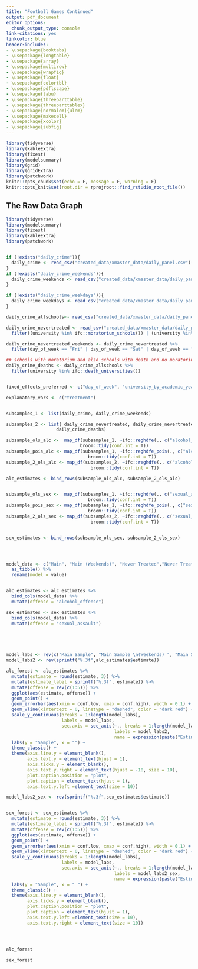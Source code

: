 ```yaml
---
title: "Football Games Continued"
output: pdf_document
editor_options: 
  chunk_output_type: console
link-citations: yes
linkcolor: blue
header-includes:
- \usepackage{booktabs}
- \usepackage{longtable}
- \usepackage{array}
- \usepackage{multirow}
- \usepackage{wrapfig}
- \usepackage{float}
- \usepackage{colortbl}
- \usepackage{pdflscape}
- \usepackage{tabu}
- \usepackage{threeparttable}
- \usepackage{threeparttablex}
- \usepackage[normalem]{ulem}
- \usepackage{makecell}
- \usepackage{xcolor}
- \usepackage{subfig}
---
```


```r
library(tidyverse)
library(kableExtra)
library(fixest)
library(modelsummary)
library(grid)
library(gridExtra)
library(patchwork)
knitr::opts_chunk$set(echo = F, message = F, warning = F)
knitr::opts_knit$set(root.dir = rprojroot::find_rstudio_root_file())
```

## The Raw Data Graph

```r
library(tidyverse)
library(modelsummary)
library(fixest)
library(kableExtra)
library(patchwork)


if (!exists("daily_crime")){
  daily_crime <- read_csv("created_data/xmaster_data/daily_panel.csv")
}
if (!exists("daily_crime_weekends")){
  daily_crime_weekends <- read_csv("created_data/xmaster_data/daily_panel_weekends.csv")
}

if (!exists("daily_crime_weekdays")){
  daily_crime_weekdays <- read_csv("created_data/xmaster_data/daily_panel_weekdays.csv") 
}

daily_crime_allschools<- read_csv("created_data/xmaster_data/daily_panel_allschools.csv") 

daily_crime_nevertreated <- read_csv("created_data/xmaster_data/daily_panel_allschools.csv") %>% 
  filter((university %in% ifc::moratorium_schools()) | (university %in% ifc::never_treated_no_death()))

daily_crime_nevertreated_weekends <- daily_crime_nevertreated %>% 
  filter(day_of_week == "Fri" | day_of_week == "Sat" | day_of_week == "Sun")

## schools with moratorium and also schools with death and no moratorium
daily_crime_deaths <- daily_crime_allschools %>% 
  filter(university %in% ifc::death_universities()) 


fixed_effects_preferred <- c("day_of_week", "university_by_academic_year", "holiday", "spring_semester", "game_occurred")

explanatory_vars <- c("treatment")


subsamples_1 <- list(daily_crime, daily_crime_weekends)

subsamples_2 <- list( daily_crime_nevertreated, daily_crime_nevertreated_weekends,
                   daily_crime_deaths)

subsample_ols_alc <-  map_df(subsamples_1, ~ifc::reghdfe(., c("alcohol_offense_per25"),explanatory_vars, fixed_effects_preferred, "university") %>% 
                            broom::tidy(conf.int = T)) 
subsample_pois_alc <- map_df(subsamples_1, ~ifc::reghdfe_pois(., c("alcohol_offense"),explanatory_vars, fixed_effects_preferred, "university") %>% 
                               broom::tidy(conf.int = T))
subsample_2_ols_alc <- map_df(subsamples_2, ~ifc::reghdfe(., c("alcohol_offense_per25"),explanatory_vars, fixed_effects_preferred, "university") %>% 
                                broom::tidy(conf.int = T))

alc_estimates <- bind_rows(subsample_ols_alc, subsample_2_ols_alc)


subsample_ols_sex <-  map_df(subsamples_1, ~ifc::reghdfe(., c("sexual_assault_per25"),explanatory_vars, fixed_effects_preferred, "university") %>% 
                               broom::tidy(conf.int = T))
subsample_pois_sex <- map_df(subsamples_1, ~ifc::reghdfe_pois(., c("sexual_assault"),explanatory_vars, fixed_effects_preferred, "university") %>% 
                               broom::tidy(conf.int = T))
subsample_2_ols_sex <- map_df(subsamples_2, ~ifc::reghdfe(., c("sexual_assault_per25"),explanatory_vars, fixed_effects_preferred, "university") %>% 
                                broom::tidy(conf.int = T))


sex_estimates <- bind_rows(subsample_ols_sex, subsample_2_ols_sex)




model_data <- c("Main", "Main (Weekends)", "Never Treated","Never Treated (Weekends)", "Deaths Never Treated") %>% 
  as_tibble() %>% 
  rename(model = value)


alc_estimates <- alc_estimates %>% 
  bind_cols(model_data) %>% 
  mutate(offense = "alcohol_offense")

sex_estimates <- sex_estimates %>% 
  bind_cols(model_data) %>% 
  mutate(offense = "sexual_assault")





model_labs <- rev(c("Main Sample", "Main Sample \n(Weekends) ", "Main Sample +\nNever Treated  ","Main Sample +\nNever Treated (Weekends)", "Death Trigger Only +\nDeath Trigger No Moratorium"))
model_labs2 <- rev(sprintf("%.3f",alc_estimates$estimate))

alc_forest <- alc_estimates %>% 
  mutate(estimate = round(estimate, 3)) %>%
  mutate(estimate_label = sprintf("%.3f", estimate)) %>% 
  mutate(offense = rev(c(1:5))) %>% 
  ggplot(aes(estimate, offense)) +
  geom_point() +
  geom_errorbar(aes(xmin = conf.low, xmax = conf.high), width = 0.1) +
  geom_vline(xintercept = 0, linetype = "dashed", color = "dark red") +
  scale_y_continuous(breaks = 1:length(model_labs),
                     labels = model_labs,
                     sec.axis = sec_axis(~., breaks = 1:length(model_labs),
                                         labels = model_labs2, 
                                         name = expression(paste("Estimate (", hat(beta), ")")))) +
  labs(y = "Sample", x = "") +
  theme_classic() +
  theme(axis.line.y = element_blank(),
        axis.text.y = element_text(hjust = 1),
        axis.ticks.y = element_blank(),
        axis.text.y.right = element_text(hjust = -10, size = 10),
        plot.caption.position = "plot",
        plot.caption = element_text(hjust = 1), 
        axis.text.y.left =element_text(size = 10))

model_labs2_sex <- rev(sprintf("%.3f",sex_estimates$estimate))


sex_forest <- sex_estimates %>% 
  mutate(estimate = round(estimate, 3)) %>%
  mutate(estimate_label = sprintf("%.3f", estimate)) %>% 
  mutate(offense = rev(c(1:5))) %>% 
  ggplot(aes(estimate, offense)) +
  geom_point() +
  geom_errorbar(aes(xmin = conf.low, xmax = conf.high), width = 0.1) +
  geom_vline(xintercept = 0, linetype = "dashed", color = "dark red") +
  scale_y_continuous(breaks = 1:length(model_labs),
                     labels = model_labs,
                     sec.axis = sec_axis(~., breaks = 1:length(model_labs),
                                         labels = model_labs2_sex, 
                                         name = expression(paste("Estimate (", hat(beta), ")")))) +
  labs(y = "Sample", x = " ") +
  theme_classic() +
  theme(axis.line.y = element_blank(),
        axis.ticks.y = element_blank(),
        plot.caption.position = "plot",
        plot.caption = element_text(hjust = 1),
        axis.text.y.left =element_text(size = 10),
        axis.text.y.right = element_text(size = 10))





```


```{=latex}
\begin{figure}[t]
```

```r
alc_forest
```

```{=latex}
\caption{Robustness Across Samples \label{alc_forest}}
\textit{Notes:} This graph depicts the coefficient estimates and 95\% confidence intervals for different subsets of the sample. The y-axis on the left is the sample selection used, while the y-axis on the left is the point estimate. The x-axis is a number line. All estimates use the preferred specification from Table \ref{main_table} column (2), and all outcomes are in terms of per-25000 enrolled students. Standard errors are clustered at the university level. The ``Main Sample'' refers to the sample used in the main results in Table \ref{main_table} column (2), while the ``Main Sample (Weekends)'' refers to the sample used in the main results restricting to only Friday-Sunday (i.e. Table \ref{main_table} column (4)). The sample ``Main Sample + Never Treated'' is the entire main sample with the inclusion of never-treated universities that were selected from the Niche.com Top 50 Greek Life Schools. Similarly, ``Main Sample + Never Treated (Weekends)'' denotes this sample, but restricted to only Friday-Sunday. Finally, ``Death Trigger + Death Trigger No Moratorium''  denotes the nine universities that experienced a fraternity death as a triggering event for their moratorium in addition to the fifteen universities that also experienced a fraternity death, but no moratorium during the sample period. See Section \ref{subsection:trigger} for more details. 
\end{figure}
```

```r
sex_forest
```

